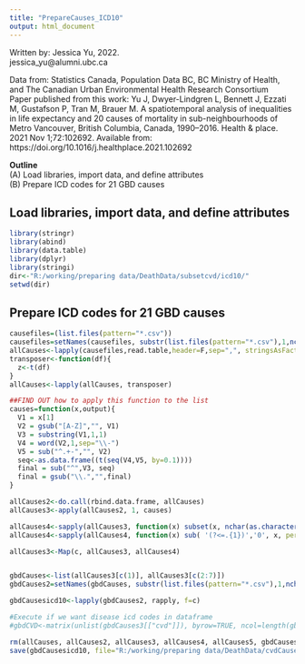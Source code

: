 ```yaml
---
title: "PrepareCauses_ICD10"
output: html_document
---
```


   Written by: Jessica Yu, 2022.                                                                         
               jessica_yu@alumni.ubc.ca                                                                               
                                                                                             
   Data from: Statistics Canada, Population Data BC, BC Ministry of Health, and The Canadian Urban Environmental Health Research Consortium                       
   Paper published from this work: 
   Yu J, Dwyer-Lindgren L, Bennett J, Ezzati M, Gustafson P, Tran M, Brauer M. A spatiotemporal analysis of inequalities in life expectancy and 20 causes of mortality in sub-neighbourhoods of Metro Vancouver, British Columbia, Canada, 1990–2016. Health & place. 2021 Nov 1;72:102692. Available from: https://doi.org/10.1016/j.healthplace.2021.102692                                                    
                                                                                                         
   **Outline**                                                                                               
             (A) Load libraries, import data, and define attributes                                                  
             (B) Prepare ICD codes for 21 GBD causes     

## Load libraries, import data, and define attributes 

```r
library(stringr)
library(abind)
library(data.table)
library(dplyr)
library(stringi)
dir<-"R:/working/preparing data/DeathData/subsetcvd/icd10/"
setwd(dir)
```

## Prepare ICD codes for 21 GBD causes

```r
causefiles=(list.files(pattern="*.csv"))
causefiles=setNames(causefiles, substr(list.files(pattern="*.csv"),1,nchar(causefiles)-4))
allCauses<-lapply(causefiles,read.table,header=F,sep=",", stringsAsFactors=F)
transposer<-function(df){
  z<-t(df)
}
allCauses<-lapply(allCauses, transposer)

##FIND OUT how to apply this function to the list
causes=function(x,output){
  V1 = x[1]
  V2 = gsub("[A-Z]","", V1)
  V3 = substring(V1,1,1)
  V4 = word(V2,1,sep="\\-")
  V5 = sub("^.+-","", V2)
  seq<-as.data.frame((t(seq(V4,V5, by=0.1))))
  final = sub("^",V3, seq)
  final = gsub("\\.","",final)
}

allCauses2<-do.call(rbind.data.frame, allCauses)
allCauses3<-apply(allCauses2, 1, causes)

allCauses4<-sapply(allCauses3, function(x) subset(x, nchar(as.character(x)) <=3))
allCauses4<-sapply(allCauses4, function(x) sub( '(?<=.{1})','0', x, perl=TRUE))

allCauses3<-Map(c, allCauses3, allCauses4)


gbdCauses<-list(allCauses3[c(1)], allCauses3[c(2:7)])
gbdCauses2=setNames(gbdCauses, substr(list.files(pattern="*.csv"),1,nchar(causefiles)-4))

gbdCausesicd10<-lapply(gbdCauses2, rapply, f=c)

#Execute if we want disease icd codes in dataframe
#gbdCVD<-matrix(unlist(gbdCauses3[["cvd"]]), byrow=TRUE, ncol=length(gbdCauses3[1]))

rm(allCauses, allCauses2, allCauses3, allCauses4, allCauses5, gbdCauses, gbdCauses2,newCodes, causes, transposer)
save(gbdCausesicd10, file="R:/working/preparing data/DeathData/cvdCausesicd10.RData")

```



